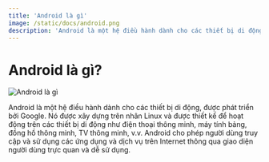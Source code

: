 ```yaml
---
title: 'Android là gì'
image: /static/docs/android.png
description: 'Android là một hệ điều hành dành cho các thiết bị di động, được phát triển bởi Google.'
---
```


# Android là gì?

![Android là gì](/static/docs/android.png)

Android là một hệ điều hành dành cho các thiết bị di động, được phát triển bởi Google. Nó được xây dựng trên nhân Linux và được thiết kế để hoạt động trên các thiết bị di động như điện thoại thông minh, máy tính bảng, đồng hồ thông minh, TV thông minh, v.v. Android cho phép người dùng truy cập và sử dụng các ứng dụng và dịch vụ trên Internet thông qua giao diện người dùng trực quan và dễ sử dụng.
